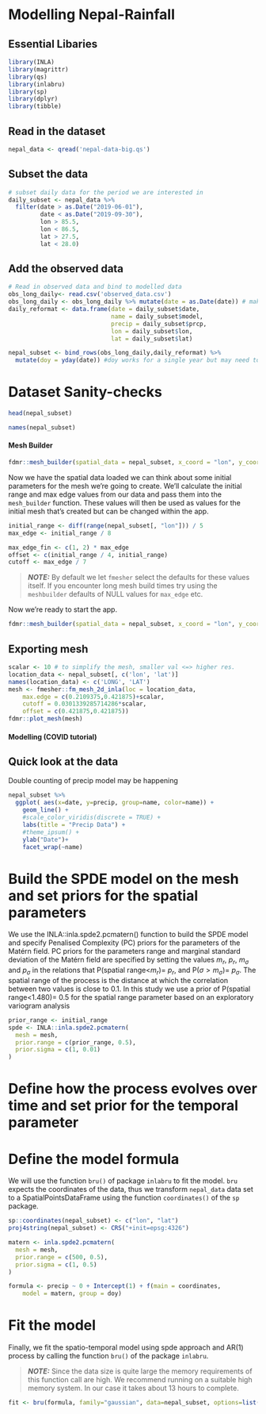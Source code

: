 # Modelling Nepal-Rainfall

## Essential Libaries

```{r}
library(INLA)
library(magrittr)
library(qs)
library(inlabru)
library(sp)
library(dplyr)
library(tibble)
```

## Read in the dataset

```{r}
nepal_data <- qread('nepal-data-big.qs')
```

## Subset the data
```{r}
# subset daily data for the period we are interested in
daily_subset <- nepal_data %>% 
  filter(date > as.Date("2019-06-01"), 
         date < as.Date("2019-09-30"),
         lon > 85.5,
         lon < 86.5,
         lat > 27.5,
         lat < 28.0)
```
## Add the observed data
```{r}
# Read in observed data and bind to modelled data
obs_long_daily<- read.csv('observed_data.csv')
obs_long_daily <- obs_long_daily %>% mutate(date = as.Date(date)) # make sure in date format
daily_reformat <- data.frame(date = daily_subset$date, 
                             name = daily_subset$model,
                             precip = daily_subset$prcp,
                             lon = daily_subset$lon,
                             lat = daily_subset$lat)

nepal_subset <- bind_rows(obs_long_daily,daily_reformat) %>% 
  mutate(doy = yday(date)) #doy works for a single year but may need to rethink for more
```

# Dataset Sanity-checks

```{r}
head(nepal_subset)
```

```{r}
names(nepal_subset)
```

#### Mesh Builder ####

```{r loadshape, error=TRUE}
fdmr::mesh_builder(spatial_data = nepal_subset, x_coord = "lon", y_coord = "lat")
```
Now we have the spatial data loaded we can think about some initial parameters for the mesh we're going to create. We'll calculate the initial range and max edge values from our data and
pass them into the `mesh_builder` function. These values will then be used as values for the initial mesh that's created but can be changed within the app.

```{r eval=FALSE}
initial_range <- diff(range(nepal_subset[, "lon"])) / 5
max_edge <- initial_range / 8

max_edge_fin <- c(1, 2) * max_edge
offset <- c(initial_range / 4, initial_range)
cutoff <- max_edge / 7
```
> **_NOTE:_** By default we let `fmesher` select the defaults for these values itself. If you encounter long mesh build times try using the `meshbuilder` defaults of NULL values for `max_edge` etc. 

Now we're ready to start the app.

```{r eval=FALSE}
fdmr::mesh_builder(spatial_data = nepal_subset, x_coord = "lon", y_coord = "lat", max_edge = max_edge_fin, offset = offset, cutoff = cutoff)
```

## Exporting mesh

```{r}
scalar <- 10 # to simplify the mesh, smaller val <=> higher res.
location_data <- nepal_subset[, c('lon', 'lat')]
names(location_data) <- c('LONG', 'LAT')
mesh <- fmesher::fm_mesh_2d_inla(loc = location_data,
	max.edge = c(0.2109375,0.421875)+scalar,
	cutoff = 0.0301339285714286*scalar,
	offset = c(0.421875,0.421875))
fdmr::plot_mesh(mesh)
```

#### Modelling (COVID tutorial) ####
<!-- Now we make a map of the study region -->

<!-- ```{r rmap, error=TRUE,fig.cap="A map of the study region.", fig.width=8, fig.height=4, fig.align='center'} -->
<!-- nepal_data@data$mapp <- 0 -->
<!-- domain <- nepal_data@data$mapp -->

<!-- fdmr::plot_map(raster_data = nepal_data, domain = domain, add_scale_bar = TRUE, polygon_fill_opacity = 0.5, palette = "YlOrRd") -->
<!-- ``` -->
## Quick look at the data 
Double counting of precip model may be happening

```{r}
nepal_subset %>%
  ggplot( aes(x=date, y=precip, group=name, color=name)) +
    geom_line() +
    #scale_color_viridis(discrete = TRUE) +
    labs(title = "Precip Data") +
    #theme_ipsum() +
    ylab("Date")+
    facet_wrap(~name)
```

# Build the SPDE model on the mesh and set priors for the spatial parameters
We use the INLA::inla.spde2.pcmatern() function to build the SPDE model and specify Penalised Complexity (PC) priors for the parameters of the Matérn field. PC priors for the parameters range and marginal standard deviation of the Matérn field are specified by setting the values $m_r$, $p_r$,  $m_\sigma$ and $p_\sigma$ in the relations that P(spatial range<$m_r$)= $p_r$, and  P($\sigma>m_\sigma$)= $p_\sigma$. The spatial range of the process is the distance at which the correlation between two values is close to 0.1. In this study we use a prior of P(spatial range<1.480)= 0.5 for the spatial range parameter based on an exploratory variogram analysis

```{r spde, error=TRUE}
prior_range <- initial_range
spde <- INLA::inla.spde2.pcmatern(
  mesh = mesh,
  prior.range = c(prior_range, 0.5),
  prior.sigma = c(1, 0.01)
)
```

# Define how the process evolves over time and set prior for the temporal parameter

<!-- The previous step has specified that in each of the time periods the spatial locations are linked by the SPDE model. Now we assume that across time the process evolves according to a first order autoregressive (AR(1)) process. We specify a PC prior for the temporal autocorrelation parameter $\alpha \in [-1,1]$. The prior is given by `rhoprior`, which is a PC prior with P($\alpha>0$)=0.9.  -->

# Define the model formula

We will use the function `bru()` of package `inlabru` to fit the model. `bru` expects the coordinates of the data, thus we transform `nepal_data` data set to a SpatialPointsDataFrame using the function `coordinates()` of the `sp` package.

```{r, error=TRUE}
sp::coordinates(nepal_subset) <- c("lon", "lat")
proj4string(nepal_subset) <- CRS("+init=epsg:4326")
```


<!--```{r convert_to_utm} -->
<!-- nepal_utm <- fdmr::latlong_to_utm( -->
<!--   lat = nepal_data$lat, -->
<!--   lon = nepal_data$long -->
<!-- ) -->
<!-- ``` -->


```{r}
matern <- inla.spde2.pcmatern(
  mesh = mesh,
  prior.range = c(500, 0.5),
  prior.sigma = c(1, 0.5)
)

formula <- precip ~ 0 + Intercept(1) + f(main = coordinates,
    model = matern, group = doy)
```

# Fit the model

Finally, we fit the spatio-temporal model using spde approach and AR(1) process by calling the function `bru()` of the package `inlabru`. 

> **_NOTE:_**  Since the data size is quite large the memory requirements of this function call are high. We recommend running on a suitable high memory system. In our case it takes about 13 hours to complete.   

<!-- ```{r fitmodel, error=TRUE, eval=FALSE} -->
<!-- fdmr::model_builder(spatial_data = nepal_data, measurement_data = nepal_data, mesh = mesh, time_variable = "cyear") -->
<!-- ``` -->

```{r}
fit <- bru(formula, family="gaussian", data=nepal_subset, options=list(bru_verbose=4,verbose=TRUE))
```

